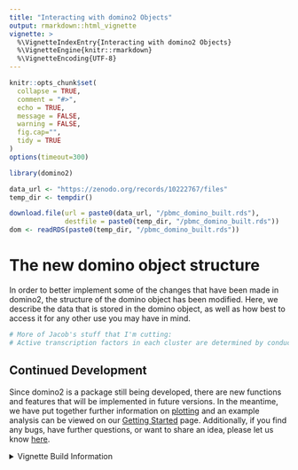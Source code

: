 ```yaml
---
title: "Interacting with domino2 Objects"
output: rmarkdown::html_vignette
vignette: >
  %\VignetteIndexEntry{Interacting with domino2 Objects}
  %\VignetteEngine{knitr::rmarkdown}
  %\VignetteEncoding{UTF-8}
---
```


```r
knitr::opts_chunk$set(
  collapse = TRUE,
  comment = "#>",
  echo = TRUE,
  message = FALSE,
  warning = FALSE,
  fig.cap="",
  tidy = TRUE
)
options(timeout=300)
```

```r
library(domino2)
```

```r
data_url <- "https://zenodo.org/records/10222767/files"
temp_dir <- tempdir()

download.file(url = paste0(data_url, "/pbmc_domino_built.rds"),
              destfile = paste0(temp_dir, "/pbmc_domino_built.rds"))
dom <- readRDS(paste0(temp_dir, "/pbmc_domino_built.rds"))
```

# The new domino object structure

In order to better implement some of the changes that have been made in domino2, the structure of the domino object has been modified. Here, we describe the data that is stored in the domino object, as well as how best to access it for any other use you may have in mind.

```r
# More of Jacob's stuff that I'm cutting:
# Active transcription factors in each cluster are determined by conducting wilcoxon rank sum tests for each transcription factor where the trascription factor activity scores amongst all cells in the cluster are tested against the activity scores of all cells outside of the cluster. The p-value for the one-sided test for greater activity within the cluster compared to outside is stored in pbmc_dom\@clust_de. Linkage between receptors and transcription factors is assessed by Spearman correlation between transcription factor activity scores and scaled expression of receptor-encoding genes across all cells in the data set. Spearman coefficients are stored in pbmc_dom\@cor.
```

## Continued Development

Since domino2 is a package still being developed, there are new functions and features that will be implemented in future versions. In the meantime, we have put together further information on [plotting](vignette("plotting_vignette")) and an example analysis can be viewed on our [Getting Started](vignette("domino2")) page. Additionally, if you find any bugs, have further questions, or want to share an idea, please let us know [here](https://github.com/FertigLab/domino_development/issues).

<details><summary>Vignette Build Information</summary>
Date last built and session information:
```r
Sys.Date()
sessionInfo()
```
</details>